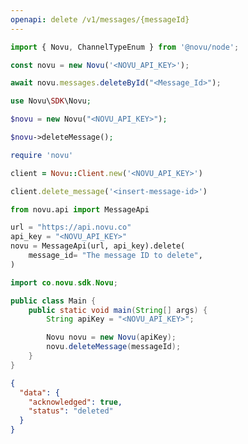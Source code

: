 ```yaml
---
openapi: delete /v1/messages/{messageId}
---
```


<Snippet file="apikey-warning.mdx" />

<RequestExample>

```javascript Node.js
import { Novu, ChannelTypeEnum } from '@novu/node';

const novu = new Novu('<NOVU_API_KEY>');

await novu.messages.deleteById("<Message_Id>");
```

```php PHP
use Novu\SDK\Novu;

$novu = new Novu("<NOVU_API_KEY>");

$novu->deleteMessage();
```

```ruby Ruby
require 'novu'

client = Novu::Client.new('<NOVU_API_KEY>')

client.delete_message('<insert-message-id>')
```

```python Python
from novu.api import MessageApi

url = "https://api.novu.co"
api_key = "<NOVU_API_KEY>"
novu = MessageApi(url, api_key).delete(
    message_id= "The message ID to delete",    
)
```

```java Java
import co.novu.sdk.Novu;

public class Main {
    public static void main(String[] args) {
        String apiKey = "<NOVU_API_KEY>";

        Novu novu = new Novu(apiKey);
        novu.deleteMessage(messageId);
    }
}
```

</RequestExample>

<ResponseExample>

```json Response
{
  "data": {
    "acknowledged": true,
    "status": "deleted"
  }
}
```

</ResponseExample>